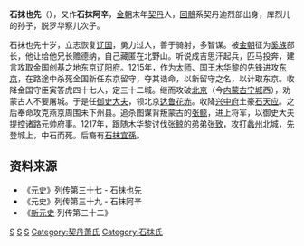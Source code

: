 '''石抹也先'''（{{bd|1177年||1217年||catIdx=S}}），又作'''石抹阿辛'''，[[金朝|金朝]]末年[[契丹|契丹]]人，[[回鶻|回鶻]]系契丹迪烈部出身，库烈儿的孙子，脱罗华察儿次子。
 
石抹也先十岁，立志恢复[[辽国|辽国]]，勇力过人，善于骑射，多智谋。被[[金朝|金朝]]征为[[奚族|奚族]]部长，他让给他兄长赡德纳，自己藏匿在北野山。听说成吉思汗起兵，匹马投奔，建言攻取[[金国|金国]]创基之地东京[[辽阳府|辽阳府]]。1215年，作为[[太师|太师]]、[[国王|国王]][[木华黎|木华黎]]的先锋进攻[[东京路|东京]]，在路途中杀死金国新任东京留守，夺其诰命，以新留守之名，以计取东京。收降金国守臣寅答虎四十七人，定三十二城。继而攻破[[北京路_(金朝)|北京]]（今[[内蒙古|内蒙古]][[宁城|宁城]]西），劝蒙古人不要屠城。于是任[[御史大夫|御史大夫]]，领北京[[达鲁花赤|达鲁花赤]]。收降[[兴中府|兴中府]]土豪[[石天应|石天应]]。之后奉命攻克燕京周围未下州县。追杀图谋背叛蒙古的[[张鲸|张鲸]]，进上将军，以御史大夫提控诸路元帅府事。1217年，跟随木华黎讨伐[[张鲸_(金)|张鲸]]的弟弟[[张致|张致]]，攻打[[蠡州|蠡州]]北城，先登城上，中石而死。后裔有[[石抹宜孫|石抹宜孫]]。
 
==资料来源==
*《[[元史|元史]]》列传第三十七 - 石抹也先
*《元史》列传第三十九 - 石抹阿辛
*《[[新元史|新元史]]·列传第三十二》

[[Category:金朝人|S]]
[[Category:金朝契丹人|S]]
[[Category:蒙古帝国军事人物|S]]
[[Category:契丹萧氏|Category:契丹萧氏]]
[[Category:石抹氏|Category:石抹氏]]